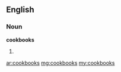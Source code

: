 ==English==
===Noun===
'''cookbooks'''
# {{plural of|[[cookbook]]}}

[[ar:cookbooks]]
[[mg:cookbooks]]
[[my:cookbooks]]